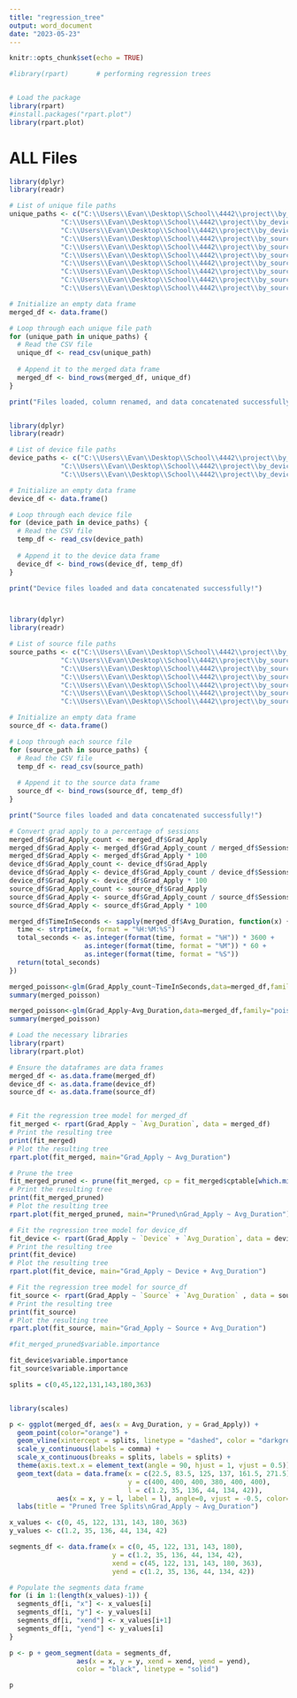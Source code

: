 ---
title: "regression_tree"
output: word_document
date: "2023-05-23"
---

```{r setup, include=FALSE}
knitr::opts_chunk$set(echo = TRUE)
```


```{r}

#library(rpart)       # performing regression trees


# Load the package
library(rpart)
#install.packages("rpart.plot")
library(rpart.plot)

```




# ALL Files


```{r message=FALSE}
library(dplyr)
library(readr)

# List of unique file paths
unique_paths <- c("C:\\Users\\Evan\\Desktop\\School\\4442\\project\\by_device\\desktop.csv", 
             "C:\\Users\\Evan\\Desktop\\School\\4442\\project\\by_device\\mobile.csv", 
             "C:\\Users\\Evan\\Desktop\\School\\4442\\project\\by_device\\tablet.csv", 
             "C:\\Users\\Evan\\Desktop\\School\\4442\\project\\by_source\\direct.csv", 
             "C:\\Users\\Evan\\Desktop\\School\\4442\\project\\by_source\\display.csv", 
             "C:\\Users\\Evan\\Desktop\\School\\4442\\project\\by_source\\email.csv", 
             "C:\\Users\\Evan\\Desktop\\School\\4442\\project\\by_source\\organic_search.csv",
             "C:\\Users\\Evan\\Desktop\\School\\4442\\project\\by_source\\paid_search.csv",
             "C:\\Users\\Evan\\Desktop\\School\\4442\\project\\by_source\\referral.csv",
             "C:\\Users\\Evan\\Desktop\\School\\4442\\project\\by_source\\social.csv")

# Initialize an empty data frame
merged_df <- data.frame()

# Loop through each unique file path
for (unique_path in unique_paths) {
  # Read the CSV file
  unique_df <- read_csv(unique_path)
  
  # Append it to the merged data frame
  merged_df <- bind_rows(merged_df, unique_df)
}

print("Files loaded, column renamed, and data concatenated successfully!")


library(dplyr)
library(readr)

# List of device file paths
device_paths <- c("C:\\Users\\Evan\\Desktop\\School\\4442\\project\\by_device\\desktop.csv",
             "C:\\Users\\Evan\\Desktop\\School\\4442\\project\\by_device\\mobile.csv", 
             "C:\\Users\\Evan\\Desktop\\School\\4442\\project\\by_device\\tablet.csv")

# Initialize an empty data frame
device_df <- data.frame()

# Loop through each device file
for (device_path in device_paths) {
  # Read the CSV file
  temp_df <- read_csv(device_path)
  
  # Append it to the device data frame
  device_df <- bind_rows(device_df, temp_df)
}

print("Device files loaded and data concatenated successfully!")



library(dplyr)
library(readr)

# List of source file paths
source_paths <- c("C:\\Users\\Evan\\Desktop\\School\\4442\\project\\by_source\\direct.csv", 
             "C:\\Users\\Evan\\Desktop\\School\\4442\\project\\by_source\\display.csv", 
             "C:\\Users\\Evan\\Desktop\\School\\4442\\project\\by_source\\email.csv", 
             "C:\\Users\\Evan\\Desktop\\School\\4442\\project\\by_source\\organic_search.csv",
             "C:\\Users\\Evan\\Desktop\\School\\4442\\project\\by_source\\paid_search.csv",
             "C:\\Users\\Evan\\Desktop\\School\\4442\\project\\by_source\\referral.csv",
             "C:\\Users\\Evan\\Desktop\\School\\4442\\project\\by_source\\social.csv")

# Initialize an empty data frame
source_df <- data.frame()

# Loop through each source file
for (source_path in source_paths) {
  # Read the CSV file
  temp_df <- read_csv(source_path)
  
  # Append it to the source data frame
  source_df <- bind_rows(source_df, temp_df)
}

print("Source files loaded and data concatenated successfully!")

```

```{r}
# Convert grad apply to a percentage of sessions
merged_df$Grad_Apply_count <- merged_df$Grad_Apply
merged_df$Grad_Apply <- merged_df$Grad_Apply_count / merged_df$Sessions
merged_df$Grad_Apply <- merged_df$Grad_Apply * 100
device_df$Grad_Apply_count <- device_df$Grad_Apply
device_df$Grad_Apply <- device_df$Grad_Apply_count / device_df$Sessions
device_df$Grad_Apply <- device_df$Grad_Apply * 100
source_df$Grad_Apply_count <- source_df$Grad_Apply
source_df$Grad_Apply <- source_df$Grad_Apply_count / source_df$Sessions
source_df$Grad_Apply <- source_df$Grad_Apply * 100
```


```{r}
merged_df$TimeInSeconds <- sapply(merged_df$Avg_Duration, function(x) {
  time <- strptime(x, format = "%H:%M:%S")
  total_seconds <- as.integer(format(time, format = "%H")) * 3600 +
                   as.integer(format(time, format = "%M")) * 60 +
                   as.integer(format(time, format = "%S"))
  return(total_seconds)
})

merged_poisson<-glm(Grad_Apply_count~TimeInSeconds,data=merged_df,family="poisson")
summary(merged_poisson)
```
```{r}
merged_poisson<-glm(Grad_Apply~Avg_Duration,data=merged_df,family="poisson")
summary(merged_poisson)
```

```{r}
# Load the necessary libraries
library(rpart)
library(rpart.plot)

# Ensure the dataframes are data frames
merged_df <- as.data.frame(merged_df)
device_df <- as.data.frame(device_df)
source_df <- as.data.frame(source_df)


# Fit the regression tree model for merged_df
fit_merged <- rpart(Grad_Apply ~ `Avg_Duration`, data = merged_df)
# Print the resulting tree
print(fit_merged)
# Plot the resulting tree
rpart.plot(fit_merged, main="Grad_Apply ~ Avg_Duration")

# Prune the tree
fit_merged_pruned <- prune(fit_merged, cp = fit_merged$cptable[which.min(fit_merged$cptable[,"xerror"]),"CP"])
# Print the resulting tree
print(fit_merged_pruned)
# Plot the resulting tree
rpart.plot(fit_merged_pruned, main="Pruned\nGrad_Apply ~ Avg_Duration")

# Fit the regression tree model for device_df
fit_device <- rpart(Grad_Apply ~ `Device` + `Avg_Duration`, data = device_df)
# Print the resulting tree
print(fit_device)
# Plot the resulting tree
rpart.plot(fit_device, main="Grad_Apply ~ Device + Avg_Duration")

# Fit the regression tree model for source_df
fit_source <- rpart(Grad_Apply ~ `Source` + `Avg_Duration` , data = source_df)
# Print the resulting tree
print(fit_source)
# Plot the resulting tree
rpart.plot(fit_source, main="Grad_Apply ~ Source + Avg_Duration")


```



```{r}
#fit_merged_pruned$variable.importance

fit_device$variable.importance
fit_source$variable.importance
```
```{r}
splits = c(0,45,122,131,143,180,363)


library(scales)

p <- ggplot(merged_df, aes(x = Avg_Duration, y = Grad_Apply)) +
  geom_point(color="orange") +
  geom_vline(xintercept = splits, linetype = "dashed", color = "darkgreen") +
  scale_y_continuous(labels = comma) +
  scale_x_continuous(breaks = splits, labels = splits) +
  theme(axis.text.x = element_text(angle = 90, hjust = 1, vjust = 0.5)) +
  geom_text(data = data.frame(x = c(22.5, 83.5, 125, 137, 161.5, 271.5),
                              y = c(400, 400, 400, 380, 400, 400),
                              l = c(1.2, 35, 136, 44, 134, 42)),
            aes(x = x, y = l, label = l), angle=0, vjust = -0.5, color="black") +
  labs(title = "Pruned Tree Splits\nGrad_Apply ~ Avg_Duration") 

x_values <- c(0, 45, 122, 131, 143, 180, 363)
y_values <- c(1.2, 35, 136, 44, 134, 42)

segments_df <- data.frame(x = c(0, 45, 122, 131, 143, 180),
                          y = c(1.2, 35, 136, 44, 134, 42),
                          xend = c(45, 122, 131, 143, 180, 363),
                          yend = c(1.2, 35, 136, 44, 134, 42))

# Populate the segments data frame
for (i in 1:(length(x_values)-1)) {
  segments_df[i, "x"] <- x_values[i]
  segments_df[i, "y"] <- y_values[i]
  segments_df[i, "xend"] <- x_values[i+1]
  segments_df[i, "yend"] <- y_values[i]
}

p <- p + geom_segment(data = segments_df,
                 aes(x = x, y = y, xend = xend, yend = yend),
                 color = "black", linetype = "solid")

p

```


